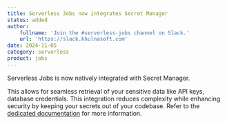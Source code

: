 ```yaml
---
title: Serverless Jobs now integrates Secret Manager
status: added
author:
    fullname: 'Join the #serverless-jobs channel on Slack.'
    url: 'https://slack.khulnasoft.com'
date: 2024-11-05
category: serverless
product: jobs
---
```


Serverless Jobs is now natively integrated with Secret Manager.

This allows for seamless retrieval of your sensitive data like API keys, database credentials. This integration reduces complexity while enhancing security by keeping your secrets out of your codebase. Refer to the [dedicated documentation](/serverless/jobs/how-to/reference-secret-in-job/) for more information.
